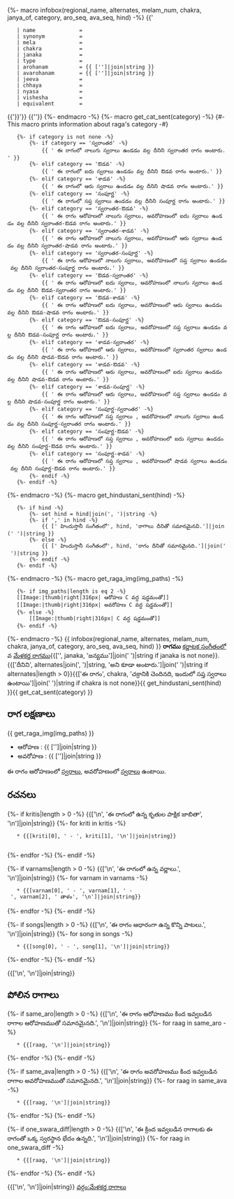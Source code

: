{%- macro infobox(regional_name, alternates, melam_num, chakra, janya_of, category, aro_seq, ava_seq, hind) -%}
{{'{{Infobox ragam'}}
	| name          	= {{regional_name}}
	| synonym	    	= {{alternates|join(', ') if alternates}}
	| mela          	= {{melam_num if melam_num is not none}}
	| chakra        	= {{chakra if chakra is not none}}
	| janaka        	= {{janya_of if janya_of is not none}}
	| type          	= {{category if category is not none}}
	| arohanam      	= {{ ['{{svaraC|', aro_seq, '}}']|join|string }} 
	| avarohanam    	= {{ ['{{svaraC|', ava_seq, '}}']|join|string }}
	| jeeva         	=
	| chhaya        	=
	| nyasa         	=
	| vishesha      	= 
	| equivalent  		= {{hind|join(', ') if hind is not none}}
{{'}}'}}
{{'{{కర్ణాటక సంగీత రాగాలు}}'}}
{%- endmacro -%}
{%- macro get_cat_sent(category) -%}
{#- This macro prints information about raga's category -#}
	{%- if category is not none -%}
		{%- if category == 'స్వరాంతర' -%}
			{{ ' ఈ రాగంలో నాలుగు స్వరాలు ఉండడం వల్ల దీనిని స్వరాంతర రాగం అంటారు.' }}
		{%- elif category == 'ఔడవ' -%}
			{{ ' ఈ రాగంలో ఐదు స్వరాలు ఉండడం వల్ల దీనిని ఔడవ రాగం అంటారు.' }}
		{%- elif category == 'శాడవ' -%}
			{{ ' ఈ రాగంలో ఆరు స్వరాలు ఉండడం వల్ల దీనిని షాడవ రాగం అంటారు.' }}
		{%- elif category == 'సంపూర్ణ' -%}
			{{ ' ఈ రాగంలో సప్త స్వరాలు ఉండడం వల్ల దీనిని సంపూర్ణ రాగం అంటారు.' }}
		{%- elif category == 'స్వరాంతర-ఔడవ' -%}
			{{ ' ఈ రాగం ఆరోహణలో నాలుగు స్వరాలు, అవరోహణంలో ఐదు స్వరాలు ఉండడం వల్ల దీనిని స్వరాంతర-ఔడవ రాగం అంటారు.' }}
		{%- elif category == 'స్వరాంతర-శాడవ' -%}
			{{ ' ఈ రాగం ఆరోహణలో నాలుగు స్వరాలు, అవరోహణంలో ఆరు స్వరాలు ఉండడం వల్ల దీనిని స్వరాంతర-షాడవ రాగం అంటారు.' }}
		{%- elif category == 'స్వరాంతర-సంపూర్ణ' -%}
			{{ ' ఈ రాగం ఆరోహణలో నాలుగు స్వరాలు, అవరోహణంలో సప్త స్వరాలు ఉండడం వల్ల దీనిని స్వరాంతర-సంపూర్ణ రాగం అంటారు.' }}
		{%- elif category == 'ఔడవ-స్వరాంతర' -%}
			{{ ' ఈ రాగం ఆరోహణలో ఐదు స్వరాలు, అవరోహణంలో నాలుగు స్వరాలు ఉండడం వల్ల దీనిని ఔడవ-స్వరాంతర రాగం అంటారు.' }}
		{%- elif category == 'ఔడవ-శాడవ' -%}
			{{ ' ఈ రాగం ఆరోహణలో ఐదు స్వరాలు, అవరోహణంలో ఆరు స్వరాలు ఉండడం వల్ల దీనిని ఔడవ-షాడవ రాగం అంటారు.' }}
		{%- elif category == 'ఔడవ-సంపూర్ణ' -%}
			{{ ' ఈ రాగం ఆరోహణలో ఐదు స్వరాలు, అవరోహణంలో సప్త స్వరాలు ఉండడం వల్ల దీనిని ఔడవ-సంపూర్ణ రాగం అంటారు.' }}
		{%- elif category == 'శాడవ-స్వరాంతర' -%}
			{{ ' ఈ రాగం ఆరోహణలో ఆరు స్వరాలు, అవరోహణంలో స్వరాంతర స్వరాలు ఉండడం వల్ల దీనిని షాడవ-ఔడవ రాగం అంటారు.' }}
		{%- elif category == 'శాడవ-ఔడవ' -%}
			{{ ' ఈ రాగం ఆరోహణలో ఆరు స్వరాలు, అవరోహణంలో ఐదు స్వరాలు ఉండడం వల్ల దీనిని షాడవ-ఔడవ రాగం అంటారు.' }}		
		{%- elif category == 'శాడవ-సంపూర్ణ' -%}
			{{ ' ఈ రాగం ఆరోహణలో ఆరు స్వరాలు, అవరోహణంలో సప్త స్వరాలు ఉండడం వల్ల దీనిని షాడవ-సంపూర్ణ రాగం అంటారు.' }}
		{%- elif category == 'సంపూర్ణ-స్వరాంతర' -%}
			{{ ' ఈ రాగం ఆరోహణలో సప్త స్వరాలు , అవరోహణంలో నాలుగు స్వరాలు ఉండడం వల్ల దీనిని సంపూర్ణ-స్వరాంతర రాగం అంటారు.' }}
		{%- elif category == 'సంపూర్ణ-ఔడవ' -%}
			{{ ' ఈ రాగం ఆరోహణలో సప్త స్వరాలు , అవరోహణంలో ఐదు స్వరాలు ఉండడం వల్ల దీనిని సంపూర్ణ-ఔడవ రాగం అంటారు.' }}
		{%- elif category == 'సంపూర్ణ-శాడవ' -%}
			{{ ' ఈ రాగం ఆరోహణలో సప్త స్వరాలు , అవరోహణంలో షాడవ స్వరాలు ఉండడం వల్ల దీనిని సంపూర్ణ-ఔడవ రాగం అంటారు.' }}
		{%- endif -%}
	{%- endif -%}
{%- endmacro -%}
{%- macro get_hindustani_sent(hind) -%}
	{%- if hind -%}
		{%- set hind = hind|join(', ')|string -%}
		{%- if ',' in hind -%}
			{{ [' హిందుస్తానీ సంగీతంలో', hind, 'రాగాలు దీనితో సమానమైనవి.']|join(' ')|string }}	
		{%- else -%}
			{{ [' హిందుస్తానీ సంగీతంలో', hind, 'రాగం దీనితో సమానమైనది.']|join(' ')|string }}		
		{%- endif -%}	
	{%- endif -%}	
{%- endmacro -%}
{%- macro get_raga_img(img_paths) -%}
	{%- if img_paths|length is eq 2 -%}
	[[Image:{{img_paths[0]}}|thumb|right|316px|''{{regional_name}}'' ఆరోహణ C వద్ద షడ్జమంతో]]
	[[Image:{{img_paths[1]}}|thumb|right|316px|''{{regional_name}}'' అవరోహణ C వద్ద షడ్జమంతో]]
	{%- else -%}
		[[Image:{{img_paths[0]}}|thumb|right|316px|''{{regional_name}}'' C వద్ద షడ్జమంతో]]
	{%- endif -%}
{%- endmacro -%}
{{ infobox(regional_name, alternates, melam_num, chakra, janya_of, category, aro_seq, ava_seq, hind) }}
'''{{regional_name}} రాగము''' [[కర్ణాటక సంగీతం]]లో {{melam_num if melam_num is not none else janaka_melam}}వ [[మేళకర్త రాగము]]{{['', janaka, 'జన్యము']|join(' ')|string if janaka is not none}}. {{['దీనిని', alternates|join(', ')|string, 'అని కూడా అంటారు.']|join(' ')|string if alternates|length > 0}}{{['ఈ రాగం', chakra, 'చక్రానికి చెందినది, ఇందులో సప్త స్వరాలు ఉంటాయి']|join(' ')|string if chakra is not none}}{{ get_hindustani_sent(hind) }}{{ get_cat_sent(category) }}


==రాగ లక్షణాలు==
{{ get_raga_img(img_paths) }}

* ఆరోహణ : {{ ['{{svaraC|', aro_seq, '}}']|join|string }} 
* అవరోహణ : {{ ['{{svaraC|', ava_seq, '}}']|join|string }}

ఈ రాగం ఆరోహణంలో {{aro_swaras|join(', ')}} [[స్వరాలు]], అవరోహణంలో {{ava_swaras|join(', ')}} [[స్వరాలు]] ఉంటాయి.

==రచనలు==
{%- if kritis|length > 0 -%}
{{['\n', 'ఈ రాగంలో ఉన్న కృతుల పాక్షిక జాబితా', '\n']|join|string}}
{%- for kriti in kritis -%}
	
	* {{[kriti[0], ' - ', kriti[1], '\n']|join|string}}
	
{%- endfor -%}
{%- endif -%}

{%- if varnams|length > 0 -%}
{{['\n', 'ఈ రాగంలో ఉన్న వర్ణాలు.', '\n']|join|string}}
{%- for varnam in varnams -%}
	* {{[varnam[0], ' - ', varnam[1], ' - ', varnam[2], ' తాళం', '\n']|join|string}}
{%- endfor -%}
{%- endif -%}


{%- if songs|length > 0 -%}
{{['\n', 'ఈ రాగం ఆధారంగా ఉన్న కొన్ని పాటలు.', '\n']|join|string}}
{%- for song in songs -%}
	* {{[song[0], ' - ', song[1], '\n']|join|string}}
{%- endfor -%}
{%- endif -%}

{{['\n', '\n']|join|string}}

==పోలిన రాగాలు==
{%- if same_aro|length > 0 -%}
{{['\n', 'ఈ రాగం ఆరోహణము కింద ఇవ్వబడిన రాగాల ఆరోహణముతో సమానమైనది.', '\n']|join|string}}
{%- for raag in same_aro -%}
	* {{[raag, '\n']|join|string}}
{%- endfor -%}
{%- endif -%}

{%- if same_ava|length > 0 -%}
{{['\n', 'ఈ రాగం అవరోహణము కింద ఇవ్వబడిన రాగాల అవరోహణముతో సమానమైనది.', '\n']|join|string}}
{%- for raag in same_ava -%}
	* {{[raag, '\n']|join|string}}
{%- endfor -%}
{%- endif -%}

{%- if one_swara_diff|length > 0 -%}
{{['\n', 'ఈ క్రింద ఇవ్వబడిన రాగాలకు ఈ రాగంతో ఒక్క స్వరస్థాన భేదం ఉన్నది.', '\n']|join|string}}
{%- for raag in one_swara_diff -%}
	* {{[raag, '\n']|join|string}}
{%- endfor -%}
{%- endif -%}

{{['\n', '\n']|join|string}}
[[వర్గం:మేళకర్త రాగాలు]]
